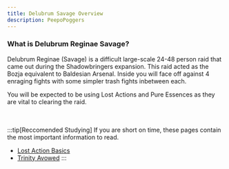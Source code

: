```yaml
---
title: Delubrum Savage Overview
description: PeepoPoggers
---
```


<link
  rel="stylesheet"
  media="(prefers-color-scheme:dark)"
  href="https://cdn.jsdelivr.net/npm/@shoelace-style/shoelace@2.15.1/cdn/themes/dark.css"
  onload="document.documentElement.classList.add('sl-theme-dark');"
/>
<script type="module" src="https://cdn.jsdelivr.net/npm/@shoelace-style/shoelace@2.15.1/cdn/shoelace-autoloader.js"></script>

### What is Delubrum Reginae Savage? ###
Delubrum Reginae (Savage) is a difficult large-scale 24-48 person raid that came out during the Shadowbringers expansion. This raid acted as the Bozja equivalent to Baldesian Arsenal.
Inside you will face off against 4 enraging fights with some simpler trash fights inbetween each. 

You will be expected to be using Lost Actions and Pure Essences as they are vital to clearing
the raid.

<br></br>
:::tip[Reccomended Studying]
If you are short on time, these pages contain the most important information to read.
- <a href="/drs/actions">Lost Action Basics</a>
- <a href="/drs/guides/avowed">Trinity Avowed</a>
:::
